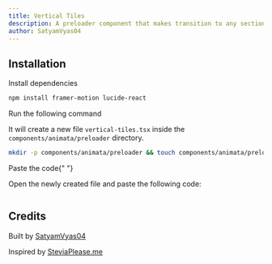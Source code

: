 ```yaml
---
title: Vertical Tiles
description: A preloader component that makes transition to any section look vivid
author: SatyamVyas04
---
```


<ComponentPreview name="preloader-vertical-tiles--docs" />

## Installation

<Steps>
<Step>Install dependencies</Step>

```bash
npm install framer-motion lucide-react
```

<Step>Run the following command</Step>

It will create a new file `vertical-tiles.tsx` inside the `components/animata/preloader` directory.

```bash
mkdir -p components/animata/preloader && touch components/animata/preloader/vertical-tiles.tsx
```

<Step>Paste the code</Step>{" "}

Open the newly created file and paste the following code:

```jsx file=<rootDir>/animata/preloader/vertical-tiles.tsx

```

</Steps>

## Credits

Built by [SatyamVyas04](https://github.com/SatyamVyas)

Inspired by [SteviaPlease.me](https://www.SteviaPlease.me)
